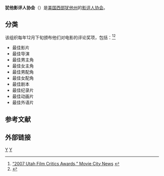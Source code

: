 '''犹他影评人协会'''（{{lang-en|'''The Utah Film Critics Association'''}}）是[[美国|美国]][[美国西部|西部]][[犹他州|犹他州]]的[[电影评论|影评人协会]]。

== 分类 ==
该组织每年12月下旬颁布他们对电影的评论奖项，包括：<ref>[http://www.moviecitynews.com/awards/2008/critics/utah.htm “2007 Utah Film Critics Awards,” Movie City News] {{webarchive|url=https://web.archive.org/web/20090223105341/http://moviecitynews.com/awards/2008/critics/utah.htm |date=2009-02-23 }}</ref><ref>{{Cite web |url=http://www.deseretnews.com/article/1,5143,695239188,00.html |title=“Utah film critics honor the best of '07,” December 28, 2007, Deseret News |access-date=2014-03-23 |archive-url=https://web.archive.org/web/20081007223335/http://deseretnews.com/article/1,5143,695239188,00.html |archive-date=2008-10-07 |dead-url=yes }}</ref>
*最佳影片
*最佳导演
*最佳男主角
*最佳女主角
*最佳男配角
*最佳女配角
*最佳剧本
*最佳纪录片
*最佳动画片
*最佳外语片

==参考文献==
{{reflist}}

== 外部链接 ==
{{犹他影评人协会奖}}
{{美国影评人协会}}

[[Category:美国电影评论协会|Y]]
[[Category:犹他影评人协会奖|Y]]
